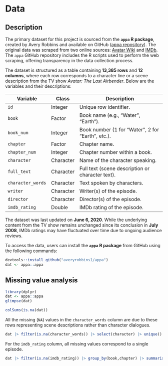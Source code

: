 # Data

## Description

The primary dataset for this project is sourced from the **`appa` R package**, created by Avery Robbins and available on GitHub ([appa repository](https://github.com/averyrobbins1/appa/tree/master)). The original data was scraped from two online sources: [Avatar Wiki](https://avatar.fandom.com/wiki/Avatar_Wiki) and [IMDb](https://www.imdb.com/title/tt0417299/?ref_=fn_al_tt_2). The `appa` GitHub repository includes the R scripts used to perform the web scraping, offering transparency in the data collection process.

The dataset is structured as a table containing **13,385 rows** and **12 columns**, where each row corresponds to a character line or a scene description from the TV show *Avatar: The Last Airbender*. Below are the variables and their descriptions:

| Variable           | Class       | Description                                      |
|--------------------|-------------|--------------------------------------------------|
| `id`               | Integer     | Unique row identifier.                          |
| `book`             | Factor      | Book name (e.g., "Water", "Earth").             |
| `book_num`         | Integer     | Book number (1 for "Water", 2 for "Earth", etc.).|
| `chapter`          | Factor      | Chapter name.                                   |
| `chapter_num`      | Integer     | Chapter number within a book.                  |
| `character`        | Character   | Name of the character speaking.                |
| `full_text`        | Character   | Full text (scene description or character text).|
| `character_words`  | Character   | Text spoken by characters.                     |
| `writer`           | Character   | Writer(s) of the episode.                      |
| `director`         | Character   | Director(s) of the episode.                    |
| `imdb_rating`      | Double      | IMDb rating of the episode.                    |


The dataset was last updated on **June 6, 2020**. While the underlying content from the TV show remains unchanged since its conclusion in **July 2008**, IMDb ratings may have fluctuated over time due to ongoing audience reviews. 

To access the data, users can install the **`appa` R package** from GitHub using the following commands:

```r
devtools::install_github("averyrobbins1/appa")
dat <- appa::appa
```



## Missing value analysis
```r
library(dplyr)
dat <- appa::appa
glimpse(dat)
```
```r
colSums(is.na(dat))
```
All the missing (`NA`) values in the `character_words` column are due to these rows representing scene descriptions rather than character dialogues. 
```r
dat |> filter(is.na(character_words)) |> select(character) |> unique()
```

For the `imdb_rating` column, all missing values correspond to a single episode.
```r
dat |> filter(is.na(imdb_rating)) |> group_by(book,chapter) |> summarise(n(),.groups ="keep")
```

